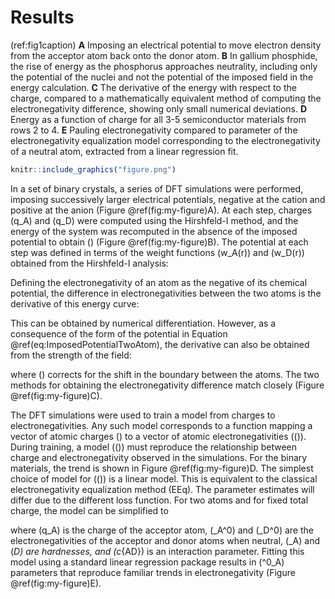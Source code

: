 # Results

(ref:fig1caption) **A** Imposing an electrical potential to move electron density from the acceptor atom back onto the donor atom. **B** In gallium phosphide, the rise of energy as the phosphorus approaches neutrality, including only the potential of the nuclei and not the potential of the imposed field in the energy calculation. **C** The derivative of the energy with respect to the charge, compared to a mathematically equivalent method of computing the electronegativity difference, showing only small numerical deviations. **D** Energy as a function of charge for all 3-5 semiconductor materials from rows 2 to 4. **E** Pauling electronegativity compared to parameter of the electronegativity equalization model corresponding to the electronegativity of a neutral atom, extracted from a linear regression fit.

```r
knitr::include_graphics("figure.png")
```

In a set of binary crystals, a series of DFT simulations were performed, imposing successively larger electrical potentials, negative at the cation and positive at the anion (Figure \@ref(fig:my-figure)A).
At each step, charges \(q_A\) and \(q_D\) were computed using the Hirshfeld-I method, and the energy of the system was recomputed in the absence of the imposed potential to obtain \(\energyNuc\) (Figure \@ref(fig:my-figure)B).
The potential at each step was defined in terms of the weight functions \(w_A(r)\) and \(w_D(r)\) obtained from the Hirshfeld-I analysis:

\begin{equation}
  \imposedPotentialValue = \lambda \bigl(w_A(r) - w_D(r)\bigr)
  (\#eq:ImposedPotentialTwoAtom)
\end{equation}

Defining the electronegativity of an atom as the negative of its chemical potential, the difference in electronegativities between the two atoms is the derivative of this energy curve:

\begin{equation}
  \Delta \chi = \chi_A - \chi_D = \constDeriv{\energyNuc}{q_A}{N}
  (\#eq:DeltaChi)
\end{equation}

This can be obtained by numerical differentiation.
However, as a consequence of the form of the potential in Equation \@ref(eq:ImposedPotentialTwoAtom), the derivative can also be obtained from the strength of the field:

\begin{equation}
  \constDeriv{\energyNuc}{q_D}{N} = 2 \correctionFactorPop{A} \lambda
  (\#eq:DerivativePotential)
\end{equation}

where \(\correctionFactorPop{A}\) corrects for the shift in the boundary between the atoms.
The two methods for obtaining the electronegativity difference match closely (Figure \@ref(fig:my-figure)C).

The DFT simulations were used to train a model from charges to electronegativities.
Any such model corresponds to a function mapping a vector of atomic charges \(\vect{q}\) to a vector of atomic electronegativities \(\vect{\chi}(\vect{q})\).
During training, a model \(\vect{\chi}(\vect{q})\) must reproduce the relationship between charge and electronegativity observed in the simulations.
For the binary materials, the trend is shown in Figure \@ref(fig:my-figure)D.
The simplest choice of model for \(\vect{\chi}(\vect{q})\) is a linear model.
This \emph{ansatz} is equivalent to the classical electronegativity equalization method (EEq).
The parameter estimates will differ due to the different loss function.
For two atoms and for fixed total charge, the model can be simplified to

\begin{equation}
  \chi_A - \chi_D
    = \bigl(\chi_A^0 - \chi_D^0\bigr)
      + \bigl(\eta_A + \eta_D - 2\,c_{AD}\bigr)\,q_{AD}
  (\#eq:LinearModel)
\end{equation}

where \(q_A\) is the charge of the acceptor atom, \(\chi_A^0\) and \(\chi_D^0\) are the electronegativities of the acceptor and donor atoms when neutral, \(\eta_A\) and \(\eta_D\) are hardnesses, and \(c_{AD}\) is an interaction parameter.
Fitting this model using a standard linear regression package results in \(\chi^0_A\) parameters that reproduce familiar trends in electronegativity (Figure \@ref(fig:my-figure)E).
